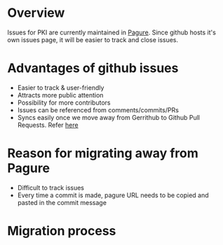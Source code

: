 = Overview =

Issues for PKI are currently maintained in [https://pagure.io/dogtagpki/issues Pagure]. Since github hosts it's own issues page, it will be easier to track and close issues.

= Advantages of github issues =

* Easier to track & user-friendly
* Attracts more public attention
* Possibility for more contributors
* Issues can be referenced from comments/commits/PRs
* Syncs easily once we move away from Gerrithub to Github Pull Requests. Refer [[Gerrit_vs_GitHub_Pull_Request|here]]


= Reason for migrating away from Pagure = 
 
* Difficult to track issues
* Every time a commit is made, pagure URL needs to be copied and pasted in the commit message

= Migration process =

<steps for migrating away from Pagure>